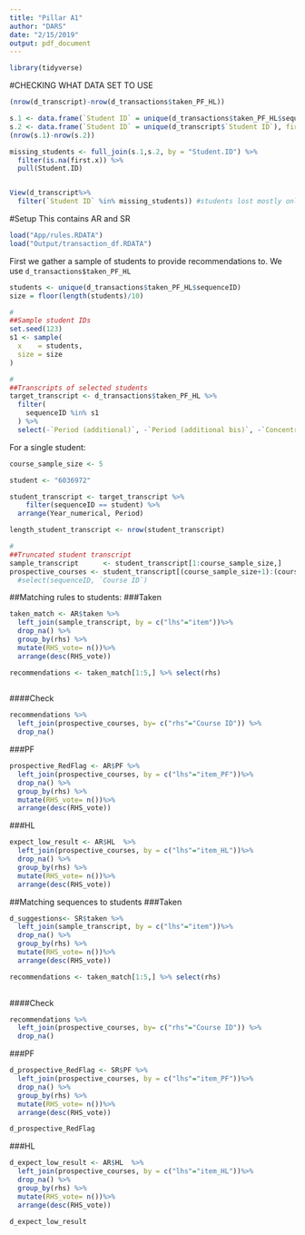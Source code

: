 ```yaml
---
title: "Pillar A1"
author: "DARS"
date: "2/15/2019"
output: pdf_document
---
```


```r
library(tidyverse)
```

#CHECKING WHAT DATA SET TO USE
```r
(nrow(d_transcript)-nrow(d_transactions$taken_PF_HL))

s.1 <- data.frame(`Student ID` = unique(d_transactions$taken_PF_HL$sequenceID), first = 1)
s.2 <- data.frame(`Student ID` = unique(d_transcript$`Student ID`), first = 2)
(nrow(s.1)-nrow(s.2))

missing_students <- full_join(s.1,s.2, by = "Student.ID") %>% 
  filter(is.na(first.x)) %>%
  pull(Student.ID)


View(d_transcript%>%
  filter(`Student ID` %in% missing_students)) #students lost mostly only have external and core courses, there are a few internal courses missing: e.g. SSC1001


```

#Setup
This contains AR and SR
```r
load("App/rules.RDATA")
load("Output/transaction_df.RDATA")
```

First we gather a sample of students to provide recommendations to. We use `d_transactions$taken_PF_HL`
```r
students <- unique(d_transactions$taken_PF_HL$sequenceID)
size = floor(length(students)/10)

#
##Sample student IDs
set.seed(123)
s1 <- sample(
  x    = students,
  size = size 
)

#
##Transcripts of selected students
target_transcript <- d_transactions$taken_PF_HL %>%
  filter(
    sequenceID %in% s1
  ) %>%
  select(-`Period (additional)`, -`Period (additional bis)`, -`Concentration (additional)`)

```

For a single student:
```r

course_sample_size <- 5

student <- "6036972"

student_transcript <- target_transcript %>% 
    filter(sequenceID == student) %>%
  arrange(Year_numerical, Period)

length_student_transcript <- nrow(student_transcript)

#
##Truncated student transcript
sample_transcript      <- student_transcript[1:course_sample_size,]
prospective_courses <- student_transcript[(course_sample_size+1):(course_sample_size+2),] #%>% 
  #select(sequenceID, `Course ID`)
```


##Matching rules to students:
###Taken
```r
taken_match <- AR$taken %>%
  left_join(sample_transcript, by = c("lhs"="item"))%>%
  drop_na() %>%
  group_by(rhs) %>%
  mutate(RHS_vote= n())%>%
  arrange(desc(RHS_vote))

recommendations <- taken_match[1:5,] %>% select(rhs)
  

```
####Check
```r
recommendations %>%
  left_join(prospective_courses, by= c("rhs"="Course ID")) %>%
  drop_na()
```

###PF
```r
prospective_RedFlag <- AR$PF %>%
  left_join(prospective_courses, by = c("lhs"="item_PF"))%>%
  drop_na() %>%
  group_by(rhs) %>%
  mutate(RHS_vote= n())%>%
  arrange(desc(RHS_vote))

```
###HL
```r
expect_low_result <- AR$HL  %>%
  left_join(prospective_courses, by = c("lhs"="item_HL"))%>%
  drop_na() %>%
  group_by(rhs) %>%
  mutate(RHS_vote= n())%>%
  arrange(desc(RHS_vote))
```


##Matching sequences to students
###Taken
```r
d_suggestions<- SR$taken %>%
  left_join(sample_transcript, by = c("lhs"="item"))%>%
  drop_na() %>%
  group_by(rhs) %>%
  mutate(RHS_vote= n())%>%
  arrange(desc(RHS_vote))

recommendations <- taken_match[1:5,] %>% select(rhs)
  

```
####Check
```r
recommendations %>%
  left_join(prospective_courses, by= c("rhs"="Course ID")) %>%
  drop_na()
```

###PF
```r
d_prospective_RedFlag <- SR$PF %>%
  left_join(prospective_courses, by = c("lhs"="item_PF"))%>%
  drop_na() %>%
  group_by(rhs) %>%
  mutate(RHS_vote= n())%>%
  arrange(desc(RHS_vote))

d_prospective_RedFlag

```
###HL
```r
d_expect_low_result <- AR$HL  %>%
  left_join(prospective_courses, by = c("lhs"="item_HL"))%>%
  drop_na() %>%
  group_by(rhs) %>%
  mutate(RHS_vote= n())%>%
  arrange(desc(RHS_vote))

d_expect_low_result
```



















